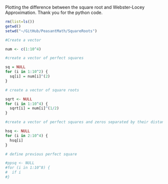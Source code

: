 Plotting the difference between the square root and Webster-Locey Approximation. Thank you for the python code.


```r

rm(list=ls())
getwd()
setwd("~/GitHub/PeasantMath/SquareRoots")

#Create a vector

num <- c(1:10^4)

#create a vector of perfect squares

sq = NULL
for (i in 1:10^2) {
  sq[i] = num[i]^(2)
}

# create a vector of square roots

sqrt <- NULL
for (i in 1:10^4) {
  sqrt[i] = num[i]^(1/2)
}

#create a vector of perfect squares and zeros separated by their distance

hsq <- NULL
for (i in 2:10^4) {
  hsq[i]
}

# define previous perfect square

#ppsq <- NULL
#for (i in 1:10^8) {
#  if i 
#}


```
